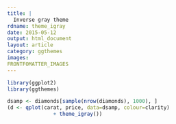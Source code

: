 ```yaml
---
title: |
  Inverse gray theme
rdname: theme_igray
date: 2015-05-12
output: html_document
layout: article
category: ggthemes
images:
FRONTFOMATTER_IMAGES
---
```


```r
library(ggplot2)
library(ggthemes)
```

```r
dsamp <- diamonds[sample(nrow(diamonds), 1000), ]
(d <- qplot(carat, price, data=dsamp, colour=clarity)
               + theme_igray())



```